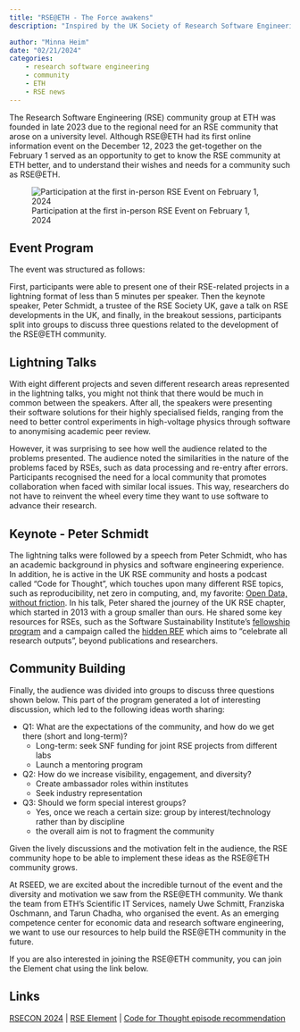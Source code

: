 ```yaml
---
title: "RSE@ETH - The Force awakens"
description: "Inspired by the UK Society of Research Software Engineering (RSE), the first in-person event of the newly founded RSE community at ETH took place on February 1. A lightning talk format gave a broad array of interested researchers the chance to present themselves and their software engineering work at ETH and to discuss the future development of RSE@ETH."

author: "Minna Heim"
date: "02/21/2024"
categories:
    - research software engineering
    - community
    - ETH
    - RSE news
---
```


The Research Software Engineering (RSE) community group at ETH was founded in late 2023 due to the regional need for an RSE community that arose on a university level.
<!-- why need arose on uni level? -->
Although RSE@ETH had its first online information event on the December 12, 2023 the get-together on the February 1 served as an opportunity to get to know the RSE community at ETH better, and to understand their wishes and needs for a community such as RSE@ETH.

![Participation at the first in-person RSE Event on February 1, 2024](rse_event.jpeg)

## Event Program
The event was structured as follows:

First, participants were able to present one of their RSE-related projects in a lightning format of less than 5 minutes per speaker. Then the keynote speaker, Peter Schmidt, a trustee of the RSE Society UK, gave a talk on RSE developments in the UK, and finally, in the breakout sessions, participants split into groups to discuss three questions related to the development of the RSE@ETH community.

## Lightning Talks

With eight different projects and seven different research areas represented in the lightning talks, you might not think that there would be much in common between the speakers. After all, the speakers were presenting their software solutions for their highly specialised fields, ranging from the need to better control experiments in high-voltage physics through software to anonymising academic peer review.

However, it was surprising to see how well the audience related to the problems presented. The audience noted the similarities in the nature of the problems faced by RSEs, such as data processing and re-entry after errors. Participants recognised the need for a local community that promotes collaboration when faced with similar local issues. This way, researchers do not have to reinvent the wheel every time they want to use software to advance their research.

## Keynote - Peter Schmidt

The lightning talks were followed by a speech from Peter Schmidt, who has an academic background in physics and software engineering experience. In addition, he is active in the UK RSE community and hosts a podcast called "Code for Thought", which touches upon many different RSE topics, such as reproducibility, net zero in computing, and, my favorite: [Open Data, without friction](https://codeforthought.buzzsprout.com/1326658/14165274-en-open-data-without-friction-sara-petti-and-evgeny-karev). In his talk, Peter shared the journey of the UK RSE chapter, which started in 2013 with a group smaller than ours. He shared some key resources for RSEs, such as the Software Sustainability Institute's [fellowship program](https://www.software.ac.uk/programmes/fellowship-programme) and a campaign called the [hidden REF](https://hidden-ref.org) which aims to "celebrate all research outputs", beyond publications and researchers. 

## Community Building

Finally, the audience was divided into groups to discuss three questions shown below. This part of the program generated a lot of interesting discussion, which led to the following ideas worth sharing: 

- Q1: What are the expectations of the community, and how do we get there (short and long-term)?
    * Long-term: seek SNF funding for joint RSE projects from different labs
    * Launch a mentoring program 

- Q2: How do we increase visibility, engagement, and diversity?
    * Create ambassador roles within institutes
    * Seek industry representation 

- Q3: Should we form special interest groups?
    * Yes, once we reach a certain size: group by interest/technology rather than by discipline
    * the overall aim is not to fragment the community

Given the lively discussions and the motivation felt in the audience, the RSE community hope to be able to implement these ideas as the RSE@ETH community grows.

At RSEED, we are excited about the incredible turnout of the event and the diversity and motivation we saw from the RSE@ETH community. We thank the team from ETH's Scientific IT Services, namely Uwe Schmitt, Franziska Oschmann, and Tarun Chadha, who organised the event. As an emerging competence center for economic data and research software engineering, we want to use our resources to help build the RSE@ETH community in the future. 

If you are also interested in joining the RSE@ETH community, you can join the Element chat using the link below. 

## Links

[RSECON 2024](https://rsecon24.society-rse.org) | [RSE Element](https://m.ethz.ch/#/#research-software-engineering-ch:staffchat.ethz.ch) | [Code for Thought episode recommendation](https://codeforthought.buzzsprout.com)

